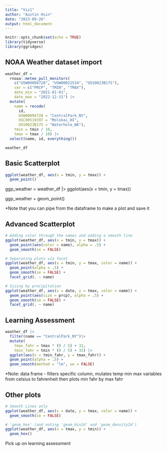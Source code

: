 ```yaml
---
title: "Viz1"
author: "Austin Hsin"
date: "2023-09-26"
output: html_document
---
```


```r
knitr::opts_chunk$set(echo = TRUE)
library(tidyverse)
library(ggridges)
```

## NOAA Weather dataset import

```r
weather_df = 
  rnoaa::meteo_pull_monitors(
    c("USW00094728", "USW00022534", "USS0023B17S"),
    var = c("PRCP", "TMIN", "TMAX"), 
    date_min = "2021-01-01",
    date_max = "2022-12-31") |>
  mutate(
    name = recode(
      id, 
      USW00094728 = "CentralPark_NY", 
      USC00519397 = "Molokai_HI",
      USS0023B17S = "Waterhole_WA"),
    tmin = tmin / 10,
    tmax = tmax / 10) |>
  select(name, id, everything())

weather_df
```

## Basic Scatterplot

```r
ggplot(weather_df, aes(x = tmin, y = tmax)) +
  geom_point()

```

ggp_weather = 
  weather_df |>
  ggplot(aes(x = tmin, y = tmax)) 

ggp_weather + geom_point()

*Note that you can pipe from the dataframe to make a plot and save it 

## Advanced Scatterplot
```r
# Adding color through the names and adding a smooth line
ggplot(weather_df, aes(x = tmin, y = tmax)) + 
  geom_point(aes(color = name), alpha = .5) +
  geom_smooth(se = FALSE)

# Separating plots via facet
ggplot(weather_df, aes(x = tmin, y = tmax, color = name)) + 
  geom_point(alpha = .5) +
  geom_smooth(se = FALSE) + 
  facet_grid(. ~ name)

# Sizing by precipitation
ggplot(weather_df, aes(x = date, y = tmax, color = name)) + 
  geom_point(aes(size = prcp), alpha = .5) +
  geom_smooth(se = FALSE) + 
  facet_grid(. ~ name)
```

## Learning Assessment
```r
weather_df |>
  filter(name == "CentralPark_NY")|>
  mutate(
    tmax_fahr = tmax * (9 / 5) + 32,
    tmin_fahr = tmin * (9 / 5) + 32) |> 
  ggplot(aes(x = tmin_fahr, y = tmax_fahr)) +
  geom_point(alpha = .5) + 
  geom_smooth(method = "lm", se = FALSE)
```

*Note: data frame - filters specific column, mutates temp min max variables from celsius to fahrenheit then plots min fahr by max fahr

## Other plots
```r
# Smooth Lines only
ggplot(weather_df, aes(x = date, y = tmax, color = name)) + 
  geom_smooth(se = FALSE) 

# 'geom_hex' (and noting 'geom_bin2d' and 'geom_density2d')
ggplot(weather_df, aes(x = tmax, y = tmin)) + 
  geom_hex()
```

Pick up on learning assessment 
